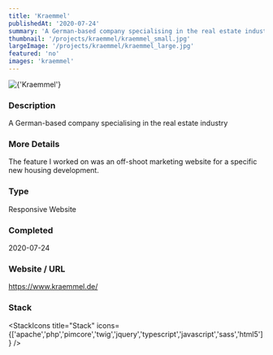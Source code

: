 ```yaml
---
title: 'Kraemmel'
publishedAt: '2020-07-24'
summary: 'A German-based company specialising in the real estate industry'
thumbnail: '/projects/kraemmel/kraemmel_small.jpg'
largeImage: '/projects/kraemmel/kraemmel_large.jpg'
featured: 'no'
images: 'kraemmel'
---
```


<div className="relative w-full h-[400px] sm:h-[600px] md:h-[760px] lg:h-[920px]">
  <Image
    alt={'Kraemmel'}
    src={'/projects/kraemmel/kraemmel.jpg'}
    sizes="(max-width: 640px) 100%, 100%"
    fill={true}
    priority
    style={{
      objectFit: 'contain'
    }}
  />
</div>

### Description

A German-based company specialising in the real estate industry

### More Details

The feature I worked on was an off-shoot marketing website for a specific new housing development.

### Type

Responsive Website


### Completed
2020-07-24

### Website / URL
https://www.kraemmel.de/


### Stack

<StackIcons
  title="Stack"
  icons={['apache','php','pimcore','twig','jquery','typescript','javascript','sass','html5']}
  />
